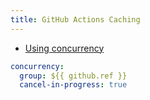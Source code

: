 ```yaml
---
title: GitHub Actions Caching
---
```


<Card icon="document" title="Offical documentation">

* [Using concurrency](https://docs.github.com/en/actions/using-jobs/using-concurrency)
</Card>


```yaml
concurrency:
  group: ${{ github.ref }}
  cancel-in-progress: true
```
